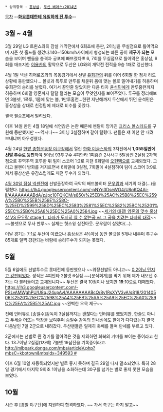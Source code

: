  * 상위항목 : [[홍상삼]], [[두산 베어스/2014년]]

[[목차]]
'''--[[506 대첩|화요롯데한테 유일하게 진 투수]]--''' 

== 3월 ~ 4월 ==
3월 29일 LG 트윈스와의 잠실 개막전에서 6회초에 등판, 2이닝을 무실점으로 틀어막으며 시즌 첫 홀드를 챙겼다.140~150km/h사이에서 형성되는 빠른 공이 '''제구가 되는''' 모습을 보이며 팬들을 충격과 공포에 빠뜨렸다!!! 6, 7회를 무실점으로 틀어막은 홍상삼, 9회를 매조지한 [[이용찬]]의 활약으로 두산은 LG와의 개막전 전적을 9승 1패로 갱신했다.

4월 1일 넥센 히어로즈와의 목동경기에서 선발 [[유희관]]의 뒤를 이어 6회말 한 점차 리드 상황에 등판했으나... 볼넷과 폭투로 만루를 채운뒤 몸에 맞는 볼로 밀어내기를 허용하며 유희관의 승리를 날렸다. 여기서 끝인줄 알았지만 다음 타자 [[윤석민(타자)|윤석민]]에게 만루홈런까지 허용하며 6회말 영혼까지 탈탈 털리는 모습이 무엇인지를 보여주었다. 투구를 정리해보면 3볼넷, 1폭투, 1몸에 맞는 볼, 1만루홈런...한편 지난해까지 두산에서 뛰던 윤석민은 홍상삼을 상대로 친정팀에 제대로 비수를 꽂았다.

결국 필승조에서 밀려났다. 

이후 14일 만인 4월 18일에 석연찮은 논란 때문에 멘탈이 망가진 [[크리스 볼스테드]]를 구원해 등판했지만 ~~역시나~~ 3이닝 3실점하며 같이 털렸다. 팬들은 쟤 이천 안 내려 보내냐며 아우성쳤다.

4월 24일 [[한밭 종합운동장 야구장]]에서 열린 [[한화 이글스]]와의 3차전에서 '''1,055일만에 [[선발 투수]]로 등판'''하여 5이닝 93투구수 4피안타 1피홈런 2사사구 5탈삼진 2실점 2자책점으로 꾸역꾸역 호투한 뒤 팀이 스코어 1:2로 지던 6회말에 [[오현택]]으로 교체되었다. 그리고 불펜이 방화를 저지르면서 6회말에 3실점, 7회말에 4실점하여 팀이 스코어 3:9로 져서 홍상삼은 유감스럽게도 패전 투수가 되었다.

[[두산%20베어스/2014년/3월%2C%204월#s-10.2|4월 30일 잠실 넥센전]]에 선발출장하여 극악의 배드볼히터 [[문우람]]과 세기의 대결(...)을 펼쳤다. 
https://lh4.googleusercontent.com/-pNYn3DseWO4/U8qKQ4Ai-lI/AAAAAAAABdA/zJpc10FQKCM/s850/%25EB%25AC%25B8%25EC%259A%25B0%25EB%259E%258C-%25ED%2599%258D%25EC%2583%2581%25EC%2582%25BC%25201%25EC%25B0%25A8%25EC%25A0%2584.jpg ~~[http://job.dcinside.com/board/view/?id=sh&no=3544785 세기의 대결! 영혼의 맞수 홍상삼 VS 문우람 stage 1 : 타자가 도저히 칠 수 없는공 vs 그 공을 치려는 타자의 대결]~~
~~볼넷으로 무사 만루~~ 실제는 헛스윙 삼진아웃. 문우람이 살렸다(...).

이날 경기는 7:1로 두산이 이겼으나 홍상삼은 4⅓이닝 동안 볼넷을 5개나 내주며 투구수 85개로 일찍 강판되는 바람에 승리투수가 되지는 못했다. 

== 5월 ==
5월 6일에도 선발투수로 롯데전에 등판했으나 ~~위장선발도 아니고~~ [[506 대첩|0.2이닝 던지고 강판되었다]]. 성적은 4피안타 2볼넷 6실점 ~~[분식회계]를 막기 위해 제가 내보낸 주자는 다 불러들이고 교체됩니다~~ 두산은 결국 10점이나 냈지만 '''19''':10으로 대패했다.
https://lh3.googleusercontent.com/-PSLvAMWghPU/U8qJ24upAvI/AAAAAAAABcQ/8v1RsXYV3vA/s818/20140506%2520%25EC%2598%25A4%25EB%25AA%25A9%25EC%25A0%259C%25EA%25B5%25AC.jpg ~~완벽한 오목 제구~~

전에 인터뷰로 [송일수]감독이 3실점까지는 괜찮다는 인터뷰를 했었지만, 한술도 아니고 두세술 더뜨는 막장을 보여주며 송일수 감독의 인내심에도 한계가 다다랐는지 결국 다음날인 7일 2군으로 내려갔다. 두산팬들은 일제히 축배를 들며 만세를 부르고 있다.

2군에서는 선발로 뛴 경기를 말아먹은 것을 제외하면 회복의 기미를 보이는 중이라고 한다. 13.7이닝 2실점(1자책) 7볼넷 19삼진을 기록중이라고. [[http://mlbpark.donga.com/mbs/articleV.php?mbsC=kbotown&mbsIdx=349593 #]]

이후 6월 10일 재등록되었지만 별로 좋지 못하며 결국 29일 다시 말소되었다. 특히 28일 경기에서 마지막 9회초 1이닝을 소화하는데 30구를 넘기는 별로 좋지 못한 모습을 보였다.

== 10월 ==
시즌 후 [경찰 야구단]에 지원하여 합격하였다. ~~ 가서 축구는 하지 말고~~
